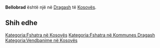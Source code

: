 {{Fshat në 
 | Emri                = Bellobrad
 | EmriAlt                = 
 | NAME_SHORT_FORM=      
 | NAME_GENERIC=      
 | NAME_SORT_NAME_RO=      BELLOBRAD
 | FULL_NAME_RO = Bellobrad
 | FULL_NAME_ND_RO=Bellobrad
 | SORT_NAME_RG=BELLOBRAD
 | FULL_NAME_RG=Bellobrad
 | FULL_NAME_ND_RG=Bellobrad
 | SRP_NAME_SHORT_FORM=      
 | SRP_NAME_GENERIC=      
 | SRP_NAME_SORT_NAME_RO=      
 | SRP_FULL_NAME_RO = 
 | SRP_FULL_NAME_ND_RO=
 | SRP_SORT_NAME_RG=
 | SRP_FULL_NAME_RG=
 | SRP_FULL_NAME_ND_RG=
 | Emri (Rasa dhanore) = 
 | Figura              = 
 | Shteti              = Kosovo
 | Komuna              = Dragash
 | Kodi postar         = 
 | Sipërfaqja          = 

 | Popullsia           = 

 | Regj. i popullsisë  = 
 | Dend. e popullsisë  = 
 | Faqja zyrtare       = 
 <!--- Koordinatat ----> 
 | Gjerësia            = 42.118333
 | Gjatësia            = 20.683333
 | Lartësia            = 
}}
'''Bellobrad''' është një [[]] në [[Dragash]] të [[Kosovës]].

<!-- == Gjeografia == -->
<!-- == Historia == -->
<!-- == Demografia == -->
== Shih edhe ==
{{Komuna Dragash}}
{{Kosovo-Administrata-Cung}}

[[Kategoria:Fshatra në Kosovës]]
[[Kategoria:Fshatra në Kommunes Dragash]]
[[Kategoria:Vendbanime në Kosovës]]